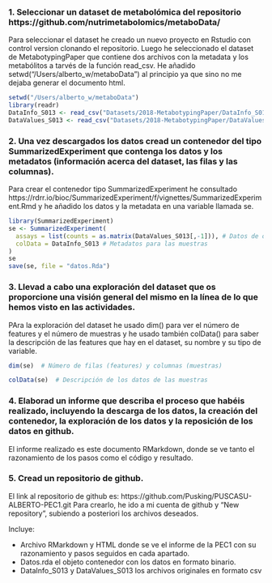 ### 1. Seleccionar un dataset de metabolómica del repositorio https://github.com/nutrimetabolomics/metaboData/

Para seleccionar el dataset he creado un nuevo proyecto en Rstudio con control version clonando el repositorio. Luego he seleccionado el dataset de MetabotypingPaper que contiene dos archivos con la metadata y los metabólitos a tarvés de la función read_csv. He añadido setwd("/Users/alberto_w/metaboData") al principio ya que sino no me dejaba generar el documento html.


```r
setwd("/Users/alberto_w/metaboData")
library(readr)
DataInfo_S013 <- read_csv("Datasets/2018-MetabotypingPaper/DataInfo_S013.csv")
DataValues_S013 <- read_csv("Datasets/2018-MetabotypingPaper/DataValues_S013.csv")
```
### 2. Una vez descargados los datos cread un contenedor del tipo SummarizedExperiment que contenga los datos y los metadatos (información acerca del dataset, las filas y las columnas).

Para crear el contenedor tipo SummarizedExperiment he consultado https://rdrr.io/bioc/SummarizedExperiment/f/vignettes/SummarizedExperiment.Rmd y he añadido los datos y la metadata en una variable llamada se.
```r
library(SummarizedExperiment)
se <- SummarizedExperiment(
  assays = list(counts = as.matrix(DataValues_S013[,-1])), # Datos de observación menos la primera columna que es el indice repetido
  colData = DataInfo_S013 # Metadatos para las muestras
)
se
save(se, file = "datos.Rda")
```
### 3. Llevad a cabo una exploración del dataset que os proporcione una visión general del mismo en la línea de lo que hemos visto en las actividades.

PAra la exploración del dataset he usado dim() para ver el número de features y el número de muestras y he usado también colData() para saber la descripción de las features que hay en el dataset, su nombre y su tipo de variable.

```r
dim(se)  # Número de filas (features) y columnas (muestras)
```
```r
colData(se)  # Descripción de los datos de las muestras
```
### 4. Elaborad un informe que describa el proceso que habéis realizado, incluyendo la descarga de los datos, la creación del contenedor, la exploración de los datos y la reposición de los datos en github.

El informe realizado es este documento RMarkdown, donde se ve tanto el razonamiento de los pasos como el código y resultado.

### 5. Cread un repositorio de github.

El link al repositorio de github es: https://github.com/Pusking/PUSCASU-ALBERTO-PEC1.git
Para crearlo, he ido a mi cuenta de github y  "New repository", subiendo a posteriori los archivos deseados.

Incluye: 

- Archivo RMarkdown y HTML donde se ve el informe de la PEC1 con su razonamiento y pasos seguidos en cada apartado.
- Datos.rda el objeto contenedor con los datos en formato binario.
- DataInfo_S013 y DataValues_S013 los archivos originales en formato csv



